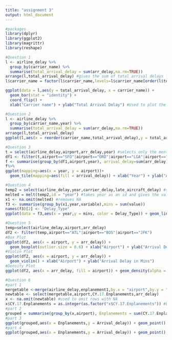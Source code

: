 ```yaml
---
title: "assignment 3"
output: html_document
---
```

```r
#packages
library(dplyr)
library(ggplot2)
library(magrittr)
library(reshape)
```
```r
#Question 1
l <- airline_delay %>%
  group_by(carrier_name) %>%
  summarise(total_arrival_delay = sum(arr_delay,na.rm=TRUE))
arrange(l,total_arrival_delay) #gives the sum of total arrival delays for each airline
l$carrier_name = factor(l$carrier_name,levels=l$carrier_name[order(l$total_arrival_delay)]) #used to arrange in ascending order

ggplot(data = l,aes(y = total_arrival_delay, x = carrier_name)) + 
  geom_bar(stat = "identity") + 
  coord_flip() +
  xlab("Carrier name") + ylab("Total Arrival Delay") #Used to plot the table as a bar graph
```

```r
#Question 2
l <- airline_delay %>%
  group_by(carrier_name,year) %>%
  summarise(total_arrival_delay = sum(arr_delay,na.rm=TRUE))
arrange(l,total_arrival_delay)
ggplot(l,aes(x = reorder(carrier_name,total_arrival_delay),y = total_arrival_delay,fill=factor(year))) + geom_bar(stat = "identity") + coord_flip() + theme() + xlab("Carrier name") + ylab("Total Arrival Delay")#used to plot the table in a stacked bar graph
```

```r
#Question 3
t = select(airline_delay,airport,arr_delay,year) #selects only the mentioned columns from the dataset
df1 <- filter(t,airport=="SFO"|airport=="ORD"|airport=="LGA"|airport=="LAX"|airport=="JFK"|airport=="EWR"|airport=="DFW"|airport=="DEN"|airport=="BOS"|airport=="ATL") #filters the airports from t and takes out only the ones we want
f <- summarise(group_by(df1,airport,year), arrival_delay=sum(arr_delay)) #adds arrival delay based on aiport and year
f%>%
ggplot(mapping=aes(x = year, y = airport))+
  geom_tile(mapping=aes(fill = arrival_delay)) + xlab("Year") + ylab("Airport Name") + labs(fill="Total Arrival Delay")#tile function is used to plot heat maps
```

```r
#Question 4
temp2 = select(airline_delay,year,carrier_delay,late_aircraft_delay) #selects the required columns from the dataset
melted = melt(temp2,id = "year") #takes year as an id and gives the value of each carrier delay and late aircraft delay
x1 <- na.omit(melted) #removes NA
f3 <- summarise(group_by(x1,year,variable),mins = sum(value))
names(f3)[2] <- "Delay_Type"
ggplot(data = f3,aes(x = year,y = mins, color = Delay_Type)) + geom_line() + xlab("Year") + ylab("Mins") #line function is used for a line plot

```


```r
#Question 5
temp=select(airline_delay,airport,arr_delay) 
df2 <- filter(temp,airport=="ATL"|airport=="BOS"|airport=="JFK")
#Box Plot
ggplot(df2, aes(x = airport, y = arr_delay)) + 
  geom_boxplot(outlier.size = 0.6) + xlab("Airport") + ylab("Arrival Delay in Mins")
#Violin Plot
ggplot(df2, aes(x = airport, y = arr_delay)) + 
  geom_violin() + xlab("Airport") + ylab("Arrival Delay in Mins")
#Density Plot
ggplot(df2, aes(x = arr_delay, fill = airport)) + geom_density(alpha = 0.5,lwd = 0.3) + xlab("Arrival Delay(Mins)")
```

```r
#Question 6
#part 1
mergetable <-merge(airline_delay,enplanement1,by.x = "airport",by.y = "Locid")
newtable <- select(mergetable,airport,CY.17.Enplanements,arr_delay)
x <- na.omit(newtable) #used to omit rows with NA
x$CY.17.Enplanements = as.integer(as.factor("x$CY.17.Enplanements")) #Enplanements is in character, so converting it to an integer
#part 2
grouped = summarise(group_by(x,airport), Enplanements = sum(CY.17.Enplanements), Arrival_delay = sum(arr_delay))
#part 3
ggplot(grouped,aes(x = Enplanements,y = Arrival_delay)) + geom_point()
#part 4
ggplot(grouped,aes(x = Enplanements,y = Arrival_delay)) + geom_point() + scale_x_continuous(trans = 'log10') + scale_y_continuous(trans = 'log10') #scale_x is used to convert to log values
```





